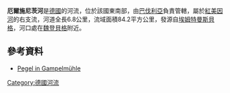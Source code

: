 {{Coord|49|55|14|N|11|38|16.5|E|display=title}}

'''厄爾施尼茨河'''是[[德國|德國]]的河流，位於該國東南部，由[[巴伐利亞|巴伐利亞]]負責管轄，屬於[[紅美因河|紅美因河]]的右支流，河道全長6.8公里，流域面積84.2平方公里，發源自[[埃姆特曼斯貝格|埃姆特曼斯貝格]]，河口處在[[魏登貝格|魏登貝格]]附近。

==參考資料==
* [http://www.hnd.bayern.de/pegel/abfluss/pegel_abfluss.php?pgnr=24126009&standalone= Pegel in Gampelmühle] {{Wayback|url=http://www.hnd.bayern.de/pegel/abfluss/pegel_abfluss.php?pgnr=24126009&standalone= |date=20160423144009 }}

{{Germany-geo-stub}}
[[Category:德國河流|Category:德國河流]]